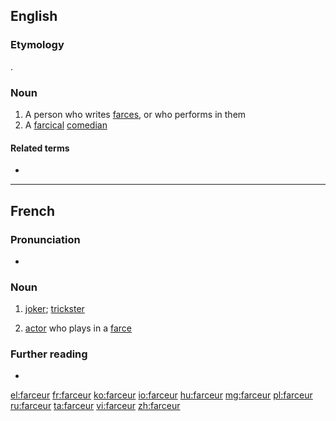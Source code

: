 ==English==

===Etymology===
{{bor|en|fr|farceur}}.

===Noun===
{{en-noun}}

# A person who writes [[farce]]s, or who performs in them
# A [[farcical]] [[comedian]]

====Related terms====
* {{l|en|farceuse}}

----

==French==

===Pronunciation===
* {{IPA|/faʁ.sœʁ/|lang=fr}}

===Noun===
{{fr-noun|m|f=farceuse}}

# [[joker]]; [[trickster]]
# {{lb|fr|dated}} [[actor]] who plays in a [[farce]]

===Further reading===
* {{R:TLFi}}

[[el:farceur]]
[[fr:farceur]]
[[ko:farceur]]
[[io:farceur]]
[[hu:farceur]]
[[mg:farceur]]
[[pl:farceur]]
[[ru:farceur]]
[[ta:farceur]]
[[vi:farceur]]
[[zh:farceur]]